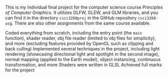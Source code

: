 
This is my individual final project for the computer science course *Principles of Computer Graphics*. It utilizes GLFW, GLEW, and GLM libraries, and you can find it in the directory `csci3260proj` in the GitHub repository `csci3260-asg`. There are also other assignments from the same course available.

<ULItem>Coded everything from scratch, including the entry point (the `main` function), shader reader, obj file reader (limited to obj files for simplicity), and more (excluding features provided by OpenGL such as clipping and back culling)</ULItem>
<ULItem>Implemented several techniques in the project, including light rendering (showcasing directional light and spotlight in the second image), normal mapping (applied to the Earth model), object instancing, continuous transformation, and more</ULItem>
<ULItem>Shaders were written in GLSL</ULItem>
<ULItem>Achieved full marks for the project</ULItem>
